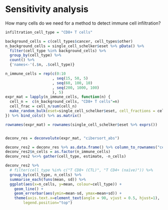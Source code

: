 # Sensitivity analysis
How many cells do we need for a method to detect immune cell infiltration?

```r
infiltration_cell_type = "CD8+ T cells"

background_cells = c(cell_types$cancer, cell_types$other)
n_background_cells = single_cell_schelker$eset %>% pData() %>%
  filter(cell_type %in% background_cells) %>%
  group_by(cell_type) %>%
  count() %>% 
  {'names<-'(.$n, .$cell_type)}

n_immune_cells = rep(c(0:10
                     , seq(15, 50, 5)
                     , seq(60, 100, 10)
                     , seq(200, 1000, 100)
                     ), 5)
expr_mat = lapply(n_immune_cells, function(n) {
  cell_n =  c(n_background_cells, "CD8+ T cells"=n)
  cell_frac = cell_n/sum(cell_n)
  make_random_bulk(eset=single_cell_schelker$eset, cell_fractions = cell_frac, n_cells = sum(cell_n))
}) %>% bind_cols() %>% as.matrix()

rownames(expr_mat) = rownames(single_cell_schelker$eset %>% exprs())


deconv_res = deconvolute(expr_mat, "cibersort_abs")

deconv_res2 = deconv_res %>% as.data.frame() %>% column_to_rownames("cell_type") %>% t() %>% as.data.frame()
deconv_res2$n_cells = as.factor(n_immune_cells) 
deconv_res2 %<>% gather(cell_type, estimate, -n_cells)

deconv_res2 %>% 
  # filter(cell_type %in% c("T CD8+ (CTL)", "T CD4+ (naïve)")) %>%
  group_by(cell_type, n_cells) %>% 
  summarise_each(funs(mean, sd)) %>%
  ggplot(aes(x=n_cells, y=mean, colour=cell_type)) +
    geom_line() + 
    geom_errorbar(aes(ymin=mean-sd, ymax=mean+sd)) + 
    theme(axis.text.x=element_text(angle = 90, vjust = 0.5, hjust=1),
        legend.position="top")


```

